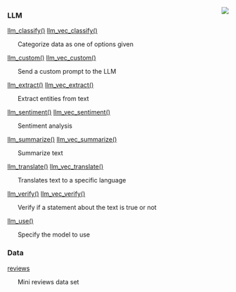 
<img src="../site/images/favicon/apple-touch-icon-76x76.png" style="float:right" />



### LLM


[llm_classify()](llm_classify.html) [llm_vec_classify()](llm_classify.html)


&nbsp;&nbsp;&nbsp;&nbsp;&nbsp;&nbsp;Categorize data as one of options given

[llm_custom()](llm_custom.html) [llm_vec_custom()](llm_custom.html)


&nbsp;&nbsp;&nbsp;&nbsp;&nbsp;&nbsp;Send a custom prompt to the LLM

[llm_extract()](llm_extract.html) [llm_vec_extract()](llm_extract.html)


&nbsp;&nbsp;&nbsp;&nbsp;&nbsp;&nbsp;Extract entities from text

[llm_sentiment()](llm_sentiment.html) [llm_vec_sentiment()](llm_sentiment.html)


&nbsp;&nbsp;&nbsp;&nbsp;&nbsp;&nbsp;Sentiment analysis

[llm_summarize()](llm_summarize.html) [llm_vec_summarize()](llm_summarize.html)


&nbsp;&nbsp;&nbsp;&nbsp;&nbsp;&nbsp;Summarize text

[llm_translate()](llm_translate.html) [llm_vec_translate()](llm_translate.html)


&nbsp;&nbsp;&nbsp;&nbsp;&nbsp;&nbsp;Translates text to a specific language

[llm_verify()](llm_verify.html) [llm_vec_verify()](llm_verify.html)


&nbsp;&nbsp;&nbsp;&nbsp;&nbsp;&nbsp;Verify if a statement about the text is true or not

[llm_use()](llm_use.html)


&nbsp;&nbsp;&nbsp;&nbsp;&nbsp;&nbsp;Specify the model to use



### Data


[reviews](reviews.html)


&nbsp;&nbsp;&nbsp;&nbsp;&nbsp;&nbsp;Mini reviews data set

